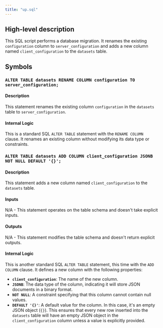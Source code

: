 ```yaml
---
title: "up.sql"
---
```


## High-level description
This SQL script performs a database migration. It renames the existing `configuration` column to `server_configuration` and adds a new column named `client_configuration` to the `datasets` table. 

## Symbols

### `ALTER TABLE datasets RENAME COLUMN configuration TO server_configuration;`
#### Description
This statement renames the existing column `configuration` in the `datasets` table to `server_configuration`.

#### Internal Logic
This is a standard SQL `ALTER TABLE` statement with the `RENAME COLUMN` clause. It renames an existing column without modifying its data type or constraints.

### `ALTER TABLE datasets ADD COLUMN client_configuration JSONB NOT NULL DEFAULT '{}';`
#### Description
This statement adds a new column named `client_configuration` to the `datasets` table.

#### Inputs
N/A - This statement operates on the table schema and doesn't take explicit inputs.

#### Outputs
N/A - This statement modifies the table schema and doesn't return explicit outputs.

#### Internal Logic
This is another standard SQL `ALTER TABLE` statement, this time with the `ADD COLUMN` clause. It defines a new column with the following properties:

* **`client_configuration`**: The name of the new column.
* **`JSONB`**: The data type of the column, indicating it will store JSON documents in a binary format.
* **`NOT NULL`**: A constraint specifying that this column cannot contain null values.
* **`DEFAULT '{}'`**:  A default value for the column. In this case, it's an empty JSON object (`{}`). This ensures that every new row inserted into the `datasets` table will have an empty JSON object in the `client_configuration` column unless a value is explicitly provided. 
